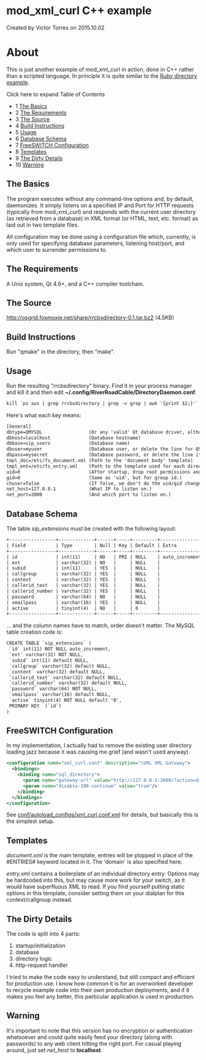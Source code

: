 
# mod_xml_curl C++ example 

 Created by  Victor Torres on 2015.10.02

# About

This is just another example of mod\_xml\_curl in action, done in C++ rather than a scripted language. In principle it is quite similar to the [Ruby directory example](./mod_xml_curl-Ruby-directory-example_1049003.mdx#about).

Click here to expand Table of Contents

* 1 [The Basics](#the-basics)
* 2 [The Requirements](#the-requirements)
* 3 [The Source](#the-source)
* 4 [Build Instructions](#build-instructions)
* 5 [Usage](#-freeswitch--mod_xml_curl-c-example-)
* 6 [Database Schema](#database-schema)
* 7 [FreeSWITCH Configuration](#freeswitch-configuration)
* 8 [Templates](#templates)
* 9 [The Dirty Details](#the-dirty-details)
* 10 [Warning](#warning)

## The Basics

The program executes without any command-line options and, by default, daemonizes. It simply listens on a specified IP and Port for HTTP requests (typically from mod\_xml\_curl) and responds with the current user directory (as retrieved from a database) in XML format (or HTML, text, etc. format) as laid out in two template files.

All configuration may be done using a configuration file which, currently, is only used for specifying database parameters, listening host/port, and which user to surrender permissions to.

## The Requirements

A Unix system, Qt 4.6+, and a C++ compiler toolchain.

## The Source

<http://osgrid.foxmoxie.net/share/rrcbsdirectory-0.1.tar.bz2> (4.5KB)

## Build Instructions

Run "qmake" in the directory, then "make".

## Usage

Run the resulting "rrcbsdirectory" binary. Find it in your process manager and kill it and then edit **\~/.config/RiverRoadCable/DirectoryDaemon.conf**.

```xml
kill `ps aux | grep rrcbsdirectory | grep -v grep | awk '{print $2;}'`
```

Here's what each key means:

```xml
[General]
dbtype=QMYSQL                 (Or any 'valid' Qt database driver, although the queries are untested and inflexible.  Some code hacking may be required for some types.)
dbhost=localhost              (Database hostname)
dbbase=sip_users              (Database name)
dbuser=myuser                 (Database user, or delete the line for QSQLITE or similar)
dbpass=mysecret               (Database password, or delete the line if no password is required)
tmpl_doc=/etc/fs_document.xml (Path to the 'document body' template)
tmpl_ent=/etc/fs_entry.xml    (Path to the template used for each directory entry)
uid=0                         (After startup, drop root permissions and become this userid.)
gid=0                         (Same as 'uid', but for group id.)
chuser=false                  (If false, we don't do the uid/gid change at all.)
net_host=127.0.0.1            (What IP to listen on.)
net_port=2000                 (And which port to listen on.)
```

## Database Schema

The table _sip\_extensions_ must be created with the following layout:

```xml
+-----------------+-------------+------+-----+---------+----------------+
| Field           | Type        | Null | Key | Default | Extra          |
+-----------------+-------------+------+-----+---------+----------------+
| id              | int(11)     | NO   | PRI | NULL    | auto_increment | 
| ext             | varchar(32) | NO   |     | NULL    |                | 
| subid           | int(11)     | YES  |     | NULL    |                | 
| callgroup       | varchar(32) | YES  |     | NULL    |                | 
| context         | varchar(32) | YES  |     | NULL    |                | 
| callerid_text   | varchar(32) | YES  |     | NULL    |                | 
| callerid_number | varchar(32) | YES  |     | NULL    |                | 
| password        | varchar(64) | NO   |     | NULL    |                | 
| vmailpass       | varchar(16) | YES  |     | NULL    |                | 
| active          | tinyint(4)  | NO   |     | 0       |                | 
+-----------------+-------------+------+-----+---------+----------------+
```

... and the column names have to match, order doesn't matter. The MySQL table creation code is:

```xml
CREATE TABLE `sip_extensions` (
 `id` int(11) NOT NULL auto_increment,
 `ext` varchar(32) NOT NULL,
 `subid` int(11) default NULL,
 `callgroup` varchar(32) default NULL,
 `context` varchar(32) default NULL,
 `callerid_text` varchar(32) default NULL,
 `callerid_number` varchar(32) default NULL,
 `password` varchar(64) NOT NULL,
 `vmailpass` varchar(16) default NULL,
 `active` tinyint(4) NOT NULL default '0',
 PRIMARY KEY  (`id`)
)
```

## FreeSWITCH Configuration

In my implementation, I actually had to remove the existing user directory loading jazz because it was causing me grief (and wasn't used anyway).

```xml
<configuration name="xml_curl.conf" description="cURL XML Gateway">
  <bindings>
    <binding name="sql_directory">
      <param name="gateway-url" value="http://127.0.0.1:2000/?action=directory" bindings="directory"/> -->
      <param name="disable-100-continue" value="true"/>
    </binding>
  </bindings>
</configuration>
```

See [conf/autoload\_configs/xml\_curl.conf.xml](https://wiki.freeswitch.org/wiki/Xml%5Fcurl.conf.xml "Xml curl.conf.xml") for details, but basically this is the simplest setup.

## Templates

_document.xml_ is the main template, entries will be plopped in place of the #ENTRIES# keyword located in it. The 'domain' is also specified here.

_entry.xml_ contains a boilerplate of an individual directory entry. Options may be hardcoded into this, but may cause more work for your switch, as it would have superfluous XML to read. If you find yourself putting static options in this template, consider setting them on your dialplan for this context/callgroup instead.

## The Dirty Details

The code is split into 4 parts:

1. startup/initialization
2. database
3. directory logic
4. http-request handler

I tried to make the code easy to understand, but still compact and efficient for production use. I know how common it is for an overworked developer to recycle example code into their own production deployments, and if it makes you feel any better, this particular application is used in production.

## Warning

It's important to note that this version has no encryption or authentication whatsoever and could quite easily feed your directory (along with passwords) to any web client hitting the right port. For casual playing around, just set _net\_host_ to **localhost**.


